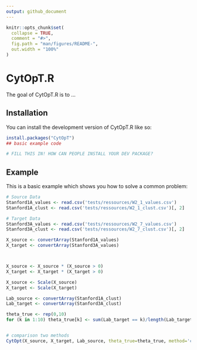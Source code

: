 ```yaml
---
output: github_document
---
```


<!-- README.md is generated from README.Rmd. Please edit that file -->

```r
knitr::opts_chunk$set(
  collapse = TRUE,
  comment = "#>",
  fig.path = "man/figures/README-",
  out.width = "100%"
)
```

# CytOpT.R

<!-- badges: start -->
<!-- badges: end -->

The goal of CytOpT.R is to ...

## Installation

You can install the development version of CytOpT.R like so:
```r
install.packages("CytOpT")
## basic example code
```

``` r
# FILL THIS IN! HOW CAN PEOPLE INSTALL YOUR DEV PACKAGE?
```

## Example

This is a basic example which shows you how to solve a common problem:

```r
# Source Data
Stanford1A_values <- read.csv('tests/ressources/W2_1_values.csv')
Stanford1A_clust <- read.csv('tests/ressources/W2_1_clust.csv')[, 2]

# Target Data
Stanford3A_values <- read.csv('tests/ressources/W2_7_values.csv')
Stanford3A_clust <- read.csv('tests/ressources/W2_7_clust.csv')[, 2]

X_source <- convertArray(Stanford1A_values)
X_target <- convertArray(Stanford3A_values)



X_source <- X_source * (X_source > 0)
X_target <- X_target * (X_target > 0)

X_source <- Scale(X_source)
X_target <- Scale(X_target)

Lab_source <- convertArray(Stanford1A_clust)
Lab_target <- convertArray(Stanford3A_clust)

theta_true <- rep(0,10)
for (k in 1:10) theta_true[k] <- sum(Lab_target == k)/length(Lab_target)


# comparison two methods
CytOpt(X_source, X_target, Lab_source, theta_true=theta_true, method='comparison_opt')


```



